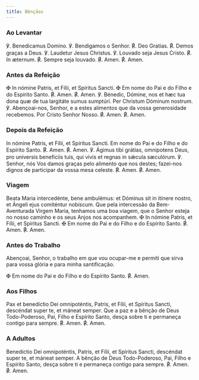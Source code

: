 ```yaml
---
title: Bênçãos
---
```


### Ao Levantar

<div class="side-by-side not-content">
  <span>℣. Benedicamus Domino.</span>
  <span>℣. Bendigamos o Senhor.</span>
  <span>
    <span class="text-red-500">℟. </span>Deo Gratias.
  </span>
  <span>
    <span class="text-red-500">℟. </span>Demos graças a Deus.
  </span>
  <span>℣. Laudetur Jesus Christus.</span>
  <span>℣. Louvado seja Jesus Cristo.</span>
  <span>
    <span class="text-red-500">℟. </span>In æternum.
  </span>
  <span>
    <span class="text-red-500">℟. </span>Sempre seja louvado.
  </span>
  <span>
    <span class="text-red-500">℟. </span>Amen.
  </span>
  <span>
    <span class="text-red-500">℟. </span>Amen.
  </span>
</div>

### Antes da Refeição

<div class="side-by-side not-content">
  <span>
    <span class="text-red-500">✠</span> In nómine Patris, et Fílii, et Spíritus
    Sancti.
  </span>
  <span>
    <span class="text-red-500">✠</span> Em nome do Pai e do Filho e do Espírito
    Santo.
  </span>
  <span>
    <span class="text-red-500">℟. </span>Amen.
  </span>
  <span>
    <span class="text-red-500">℟. </span>Amen.
  </span>
  <span>
    ℣. Bénedic, Dómine, nos et hæc tua dona quæ de tua largitáte sumus sumptúri.
    Per Christum Dóminum nostrum.
  </span>
  <span>
    ℣. Abençoai-nos, Senhor, e a estes alimentos que da vossa generosidade
    recebemos. Por Cristo Senhor Nosso.
  </span>
  <span>
    <span class="text-red-500">℟. </span>Amen.
  </span>
  <span>
    <span class="text-red-500">℟. </span>Amen.
  </span>
</div>

### Depois da Refeição

<div class="side-by-side not-content">
  <span>
    In nómine Patris, et Fílii, et Spíritus Sancti.
  </span>
  <span>
    Em nome do Pai e do Filho e do Espírito Santo.
  </span>
  <span>
    <span class="text-red-500">℟. </span>Amen.
  </span>
  <span>
    <span class="text-red-500">℟. </span>Amen.
  </span>
  <span>
    ℣. Ágimus tibi grátias, omnipotens Deus, pro universis beneficiis tuis, qui
    vivis et regnas in sǽcula sæculórum.
  </span>
  <span>
    ℣. Senhor, nós Vos damos graças pelo alimento que nos destes; fazei-nos
    dignos de participar da vossa mesa celeste.
  </span>
  <span>
    <span class="text-red-500">℟. </span>Amen.
  </span>
  <span>
    <span class="text-red-500">℟. </span>Amen.
  </span>
</div>

### Viagem

<div class="side-by-side not-content">
  <span>
    Beata Maria intercedénte, bene ambulémus: et Dóminus sit in itínere nostro,
    et Ángeli ejus comiténtur nobíscum.
  </span>
  <span>
    Que pela intercessão da Bem-Aventurada Virgem Maria, tenhamos uma boa
    viagem, que o Senhor esteja no nosso caminho e os seus Anjos nos acompanhem.
  </span>
  <span>
    <span class="text-red-500">✠</span> In nómine Patris, et Fílii, et Spíritus
    Sancti.
  </span>
  <span>
    <span class="text-red-500">✠</span> Em nome do Pai e do Filho e do Espírito
    Santo.
  </span>
  <span>
    <span class="text-red-500">℟. </span>Amen.
  </span>
  <span>
    <span class="text-red-500">℟. </span>Amen.
  </span>
</div>

### Antes do Trabalho

Abençoai, Senhor, o trabalho em que vou ocupar-me e permiti que sirva
para vossa glória e para minha santificação.

<span class="text-red-500">✠</span> Em nome do Pai e do Filho e do Espírito Santo.
℟. Amen.

### Aos Filhos

<div class="side-by-side not-content">
  <span>
    Pax et benedíctio Dei omnipoténtis, Patris, et Fílii, et Spíritus Sancti,
    descéndat super te, et máneat semper.
  </span>
  <span>
    Que a paz e a bênção de Deus Todo-Poderoso, Pai, Filho e Espírito Santo,
    desça sobre ti e permaneça contigo para sempre.
  </span>
  <span>
    <span class="text-red-500">℟. </span>Amen.
  </span>
  <span>
    <span class="text-red-500">℟. </span>Amen.
  </span>
</div>

### A Adultos

<div class="side-by-side not-content">
  <span>
    Benedíctio Dei omnipoténtis, Patris, et Fílii, et Spíritus Sancti, descéndat
    super te, et máneat semper.
  </span>
  <span>
    A bênção de Deus Todo-Poderoso, Pai, Filho e Espírito Santo, desça sobre ti
    e permaneça contigo para sempre.
  </span>
  <span>
    <span class="text-red-500">℟. </span>Amen.
  </span>
  <span>
    <span class="text-red-500">℟. </span>Amen.
  </span>
</div>
